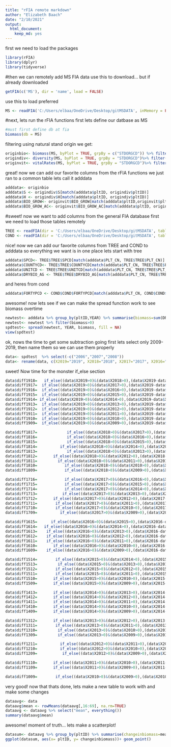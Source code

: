 ```yaml
---
title: "rFIA remote markdown"
author: "Elizabeth Baach"
date: "2/10/2021"
output: 
  html_document: 
    keep_md: yes
---
```

first we need to load the packages
```r
library(rFIA)
library(dplyr)
library(tidyverse)
```
#then we can remotely add MS FIA data
use this to download... but if already downloaded
```r
getFIA(c('MS'), dir = 'name', load = FALSE)

```
use this to load preferred
```r
MS <- readFIA('C:/Users/elbaa/OneDrive/Desktop/gitMSDATA', inMemory = FALSE)
```

#next, lets run the rFIA functions
first lets define our datbase as MS
```r
#must first define db at fia 
biomass(db = MS)
```
filtering using natural stand origin we get:
```r
originbio<- biomass(MS, byPlot = TRUE, grpBy = c("STDORGCD")) %>% filter(STDORGCD ==0)
origindiv<- diversity(MS, byPlot = TRUE, grpBy = "STDORGCD")%>% filter(STDORGCD ==0)
originvit<- vitalRates(MS, byPlot = TRUE, grpBy = "STDORGCD")%>% filter(STDORGCD ==0)
```
great! now we can add our favorite columns from the rFIA functions we just ran to a common table lets call it adddata
```r
adddata<- originbio
adddata$S <- origindiv$S[match(adddata$pltID, origindiv$pltID)]
adddata$H <- origindiv$H[match(adddata$pltID, origindiv$pltID)]
adddata$BIO_GROW<- originvit$BIO_GROW[match(adddata$pltID,originvit$pltID)]
adddata$BIO_GROW_AC<- originvit$BIO_GROW_AC[match(adddata$pltID, originvit$pltID)]
```

#sweet! now we want to add columns from the general FIA database
first we need to load those tables remotely
```r
TREE <- readFIA(dir = 'C:/Users/elbaa/OneDrive/Desktop/gitMSDATA', tables = 'TREE', inMemory = TRUE)
COND <- readFIA(dir = 'C:/Users/elbaa/OneDrive/Desktop/gitMSDATA', tables = 'COND', inMemory = TRUE)

```
nice! now we can add our favorite columns from TREE and COND to adddata so everything we want is in one place
lets start with tree
```r
adddata$SPCD<- TREE$TREE$SPCD[match(adddata$PLT_CN, TREE$TREE$PLT_CN)]
adddata$COUNTYCD<- TREE$TREE$COUNTYCD[match(adddata$PLT_CN, TREE$TREE$PLT_CN)]
adddata$UNITCD <- TREE$TREE$UNITCD[match(adddata$PLT_CN, TREE$TREE$PLT_CN)]
adddata$DRYBIO_AG <- TREE$TREE$DRYBIO_AG[match(adddata$PLT_CN, TREE$TREE$PLT_CN)]
```
and heres from cond
```r
adddata$FORTYPCD <- COND$COND$FORTYPCD[match(adddata$PLT_CN, COND$COND$PLT_CN)]

```
awesome! now lets see if we can make the spread function work to see biomass overtime
```r
newtest<- adddata %>% group_by(pltID,YEAR) %>% summarise(biomass=sum(DRYBIO_AG))
newtest<- newtest %>% filter(biomass>0)
spdtest<- spread(newtest, YEAR, biomass, fill = NA)
view(spdtest)

```
ok, nows the time to get some subtraction going
first lets select only 2009-2019, then name them so we can use them properly
```r
data<- spdtest  %>% select(-c("2006","2007","2008"))
data<- rename(data, c(X2019="2019", X2018="2018", X2017="2017", X2016="2016", X2015="2015", X2014="2014", X2013="2013", X2012="2012", X2011="2011", X2010="2010", X2009="2009"))
```
sweet! Now time for the monster if_else section
```r
data$diff1918=   if_else((data$X2019>0)&(data$X2018>0),(data$X2019-data$X2018)/1,0) 
data$diff1917=  if_else((data$X2019>0)&(data$X2017>0),(data$X2019-data$X2017)/2,0)
data$diff1916=  if_else((data$X2019>0)&(data$X2016>0),(data$X2019-data$X2016)/3,0)
data$diff1915=  if_else((data$X2019>0)&(data$X2015>0),(data$X2019-data$X2015)/4,0)
data$diff1914= if_else((data$X2019>0)&(data$X2014>0),(data$X2019-data$X2014)/5,0)
data$diff1913=  if_else((data$X2019>0)&(data$X2013>0),(data$X2019-data$X2013)/6,0)
data$diff1912=  if_else((data$X2019>0)&(data$X2012>0),(data$X2019-data$X2012)/7,0)
data$diff1911=  if_else((data$X2019>0)&(data$X2011>0),(data$X2019-data$X2011)/8,0)
data$diff1910=  if_else((data$X2019>0)&(data$X2010>0),(data$X2019-data$X2010)/9,0)
data$diff1909=  if_else((data$X2019>0)&(data$X2009>0),(data$X2019-data$X2009)/10,0)

data$diff1817=             if_else((data$X2018>0)&(data$X2017>0),(data$X2018-data$X2017)/1,0)
data$diff1816=             if_else((data$X2018>0)&(data$X2016>0),(data$X2018-data$X2016)/2,0)
data$diff1815=             if_else((data$X2018>0)&(data$X2015>0),(data$X2018-data$X2015)/3,0)
data$diff1814=          if_else((data$X2018>0)&(data$X2014>0),(data$X2018-data$X2014)/4,0)
data$diff1813=             if_else((data$X2018>0)&(data$X2013>0),(data$X2018-data$X2013)/5,0)
data$diff1812=       if_else((data$X2018>0)&(data$X2012>0),(data$X2018-data$X2012)/6,0)
data$diff1811=         if_else((data$X2018>0)&(data$X2011>0),(data$X2018-data$X2011)/7,0)
data$diff1810=            if_else((data$X2018>0)&(data$X2010>0),(data$X2018-data$X2010)/8,0)
data$diff1809=            if_else((data$X2018>0)&(data$X2009>0),(data$X2018-data$X2009)/9,0)

data$diff1716=            if_else((data$X2017>0)&(data$X2016>0),(data$X2017-data$X2016)/1,0)
data$diff1715=            if_else((data$X2017>0)&(data$X2015>0),(data$X2017-data$X2015)/2,0)
data$diff1714=            if_else((data$X2017>0)&(data$X2014>0),(data$X2017-data$X2014)/3,0)
data$diff1713=           if_else((data$X2017>0)&(data$X2013>0),(data$X2017-data$X2013)/4,0)
data$diff1712=       if_else((data$X2017>0)&(data$X2012>0),(data$X2017-data$X2012)/5,0)
data$diff1711=        if_else((data$X2017>0)&(data$X2011>0),(data$X2017-data$X2011)/6,0)
data$diff1710=        if_else((data$X2017>0)&(data$X2010>0),(data$X2017-data$X2010)/7,0)
data$diff1709=          if_else((data$X2017>0)&(data$X2009>0),(data$X2017-data$X2009)/8,0)

data$diff1615=      if_else((data$X2016>0)&(data$X2015>0),(data$X2016-data$X2015)/1,0)
data$diff1614=   if_else((data$X2016>0)&(data$X2014>0),(data$X2016-data$X2014)/2,0)
data$diff1613=    if_else((data$X2016>0)&(data$X2013>0),(data$X2016-data$X2013)/3,0)
data$diff1612=    if_else((data$X2016>0)&(data$X2012>0),(data$X2016-data$X2012)/4,0)
data$diff1611=    if_else((data$X2016>0)&(data$X2011>0),(data$X2016-data$X2011)/5,0)
data$diff1610=       if_else((data$X2016>0)&(data$X2010>0),(data$X2016-data$X2010)/6,0)
data$diff1609=    if_else((data$X2016>0)&(data$X2009>0),(data$X2016-data$X2009)/7,0)

data$diff1514=        if_else((data$X2015>0)&(data$X2014>0),(data$X2015-data$X2014)/1,0)
data$diff1513=         if_else((data$X2015>0)&(data$X2013>0),(data$X2015-data$X2013)/2,0)
data$diff1512=        if_else((data$X2015>0)&(data$X2012>0),(data$X2015-data$X2012)/3,0)
data$diff1511=        if_else((data$X2015>0)&(data$X2011>0),(data$X2015-data$X2011)/4,0)
data$diff1510=       if_else((data$X2015>0)&(data$X2010>0),(data$X2015-data$X2010)/5,0)
data$diff1509=       if_else((data$X2015>0)&(data$X2009>0),(data$X2015-data$X2009)/6,0)

data$diff1413=       if_else((data$X2014>0)&(data$X2013>0),(data$X2014-data$X2013)/1,0)
data$diff1412=       if_else((data$X2014>0)&(data$X2012>0),(data$X2014-data$X2012)/2,0)
data$diff1411=       if_else((data$X2014>0)&(data$X2011>0),(data$X2014-data$X2011)/3,0)
data$diff1410=       if_else((data$X2014>0)&(data$X2010>0),(data$X2014-data$X2010)/4,0)
data$diff1409=       if_else((data$X2014>0)&(data$X2009>0),(data$X2014-data$X2009)/5,0)

data$diff1312=       if_else((data$X2013>0)&(data$X2012>0),(data$X2013-data$X2012)/1,0)
data$diff1311=        if_else((data$X2013>0)&(data$X2011>0),(data$X2013-data$X2011)/2,0)
data$diff1310=         if_else((data$X2013>0)&(data$X2010>0),(data$X2013-data$X2010)/3,0)
data$diff1309=         if_else((data$X2013>0)&(data$X2009>0),(data$X2013-data$X2009)/4,0)

data$diff1211=          if_else((data$X2012>0)&(data$X2011>0),(data$X2012-data$X2011)/1,0)
data$diff1210=          if_else((data$X2012>0)&(data$X2010>0),(data$X2012-data$X2010)/2,0)
data$diff1209=           if_else((data$X2012>0)&(data$X2009>0),(data$X2012-data$X2009)/3,0)

data$diff1110=       if_else((data$X2011>0)&(data$X2010>0),(data$X2011-data$X2010)/1,0)
data$diff1109=       if_else((data$X2011>0)&(data$X2009>0),(data$X2011-data$X2009)/2,0)

data$diff1009=        if_else((data$X2010>0)&(data$X2009>0),(data$X2010-data$X2009)/1,0)


```

very good! now that thats done, lets make a new table to work with and make some changes
```r
dataavg<- data
dataavg$mean <- rowMeans(dataavg[,16:69], na.rm=TRUE)
dataavg <- dataavg %>% select("mean", everything())
summary(dataavg$mean)
```

awesome! moment of truth... lets make a scatterplot!
```r
datasum<- dataavg %>% group_by(pltID) %>% summarise(changeinbiomass=mean)
ggplot(datasum, aes(x= pltID, y= changeinbiomass))+ geom_point()
```

